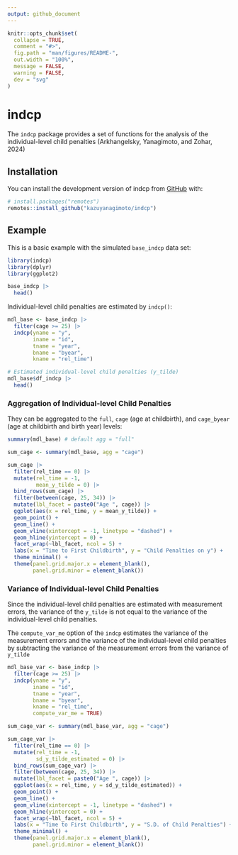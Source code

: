 ```yaml
---
output: github_document
---
```


<!-- README.md is generated from README.Rmd. Please edit that file -->

```r
knitr::opts_chunk$set(
  collapse = TRUE,
  comment = "#>",
  fig.path = "man/figures/README-",
  out.width = "100%",
  message = FALSE,
  warning = FALSE,
  dev = "svg"
)
```

# indcp

<!-- badges: start -->
<!-- badges: end -->

The `indcp` package provides a set of functions for the analysis of
the individual-level child penalties (Arkhangelsky, Yanagimoto, and Zohar, 2024)

## Installation

You can install the development version of indcp from [GitHub](https://github.com/) with:

``` r
# install.packages("remotes")
remotes::install_github("kazuyanagimoto/indcp")
```

## Example

This is a basic example with the simulated `base_indcp` data set:

```r
library(indcp)
library(dplyr)
library(ggplot2)

base_indcp |>
  head()
```

Individual-level child penalties are estimated by `indcp()`:

```r
mdl_base <- base_indcp |>
  filter(cage >= 25) |>
  indcp(yname = "y",
        iname = "id",
        tname = "year",
        bname = "byear",
        kname = "rel_time")

# Estimated individual-level child penalties (y_tilde)
mdl_base$df_indcp |>
  head()
```

### Aggregation of Individual-level Child Penalties

They can be aggregated to the `full`, `cage` (age at childbirth),
and `cage_byear` (age at childbirth and birth year) levels:

```r
summary(mdl_base) # default agg = "full"
```

```r
sum_cage <- summary(mdl_base, agg = "cage")

sum_cage |>
  filter(rel_time == 0) |>
  mutate(rel_time = -1,
         mean_y_tilde = 0) |>
  bind_rows(sum_cage) |>
  filter(between(cage, 25, 34)) |>
  mutate(lbl_facet = paste0("Age ", cage)) |>
  ggplot(aes(x = rel_time, y = mean_y_tilde)) +
  geom_point() +
  geom_line() +
  geom_vline(xintercept = -1, linetype = "dashed") +
  geom_hline(yintercept = 0) +
  facet_wrap(~lbl_facet, ncol = 5) +
  labs(x = "Time to First Childbirth", y = "Child Penalties on y") +
  theme_minimal() +
  theme(panel.grid.major.x = element_blank(),
        panel.grid.minor = element_blank())
```

### Variance of Individual-level Child Penalties

Since the individual-level child penalties are estimated with measurement errors,
the variance of the `y_tilde` is not equal to the variance of
the individual-level child penalties.

The `compute_var_me` option of the `indcp` estimates the variance of
the measurement errors and the variance of the individual-level child penalties
by subtracting the variance of the measurement errors from the variance of `y_tilde`

```r
mdl_base_var <- base_indcp |>
  filter(cage >= 25) |>
  indcp(yname = "y",
        iname = "id",
        tname = "year",
        bname = "byear",
        kname = "rel_time",
        compute_var_me = TRUE)

sum_cage_var <- summary(mdl_base_var, agg = "cage")

sum_cage_var |>
  filter(rel_time == 0) |>
  mutate(rel_time = -1,
         sd_y_tilde_estimated = 0) |>
  bind_rows(sum_cage_var) |>
  filter(between(cage, 25, 34)) |>
  mutate(lbl_facet = paste0("Age ", cage)) |>
  ggplot(aes(x = rel_time, y = sd_y_tilde_estimated)) +
  geom_point() +
  geom_line() +
  geom_vline(xintercept = -1, linetype = "dashed") +
  geom_hline(yintercept = 0) +
  facet_wrap(~lbl_facet, ncol = 5) +
  labs(x = "Time to First Childbirth", y = "S.D. of Child Penalties") +
  theme_minimal() +
  theme(panel.grid.major.x = element_blank(),
        panel.grid.minor = element_blank())
```

